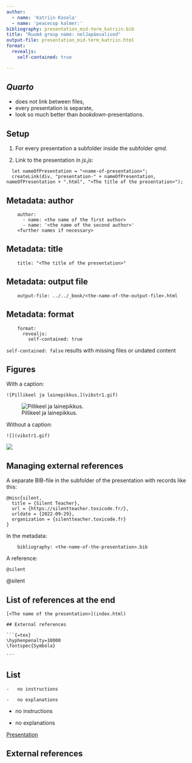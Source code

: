 ```yaml
---
author:
  - name: 'Katriin Kasela'
  - name: 'peacecop kalmer:'
bibliography: presentation_mid-term_katriin.bib
title: "Ruum4 group name: nelJapäevalised"
output-file: presentation_mid-term_katriin.html
format:
  revealjs:
    self-contained: true

---
```


## *Quarto*

- does not link between files,
- every presentation is separate,
- look so much better than *bookdown*-presentations.

## Setup

1. For every presentation a subfolder inside the subfolder *qmd*.

2. Link to the presentation in *js.js*:

```
  let nameOfPresentation = "<name-of-presentation>";
  createLink(div, "presentation-" + nameOfPresentation, nameOfPresentation + ".html", "<The title of the presentation>");

```

## Metadata: author

```
    author:
      - name: <the name of the first author>
      - name: '<the name of the second author>'
    <further names if necessary>

```

## Metadata: title

```
    title: "<The title of the presentation>"

```

## Metadata: output file

```
    output-file: ../../_book/<the-name-of-the-output-file>.html

```

## Metadata: format

```
    format:
      revealjs:
        self-contained: true

```

`self-contained: false` results with missing files or undated content

## Figures

With a caption:

```
![Pillikeel ja lainepikkus.](vibstr1.gif)

```

![Pillikeel ja lainepikkus.](vibstr1.gif)

Without a caption:

```
![](vibstr1.gif)

```

![](vibstr1.gif)

## Managing external references

A separate BIB-file in the subfolder of the presentation with records like this:

```
@misc{silent,
  title = {Silent Teacher},
  url = {https://silentteacher.toxicode.fr/},
  urldate = {2022-09-29},
  organization = {silentteacher.toxicode.fr}
}

```

In the metadata:

```
    bibliography: <the-name-of-the-presentation>.bib

```

A reference:

```
@silent

```

@silent

## List of references at the end

```
[<The name of the presentation>](index.html)

```

````
## External references

```{=tex}
\hyphenpenalty=10000
\fontspec{Symbola}

```

````

## List

```
-   no instructions

-   no explanations

```

-   no instructions

-   no explanations

[Presentation](index.html)

## External references

```{=tex}
\hyphenpenalty=10000
\fontspec{Symbola}

```
